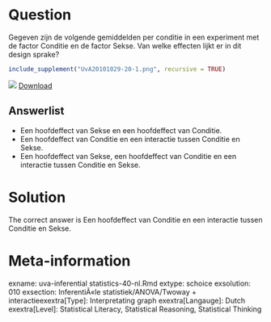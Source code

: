 Question
========

Gegeven zijn de volgende gemiddelden per conditie in een experiment met de factor Conditie en de factor Sekse. Van welke effecten lijkt er in dit design sprake? 

```r
include_supplement("UvA20101029-20-1.png", recursive = TRUE)
```
![](UvA20101029-20-1.png )
[Download](UvA20101029-20-1.png)

Answerlist
----------
* Een hoofdeffect van Sekse en een hoofdeffect van Conditie.
* Een hoofdeffect van Conditie en een interactie tussen Conditie en Sekse.
* Een hoofdeffect van Sekse, een hoofdeffect van Conditie en een interactie tussen Conditie en Sekse.

Solution
========

The correct answer is  Een hoofdeffect van Conditie en een interactie tussen Conditie en Sekse. 

Meta-information
================
exname: uva-inferential statistics-40-nl.Rmd 
extype: schoice 
exsolution: 010 
exsection: InferentiÃ«le statistiek/ANOVA/Twoway + interactieexextra[Type]: Interpretating graph
exextra[Langauge]: Dutch 
exextra[Level]: Statistical Literacy, Statistical Reasoning, Statistical Thinking 
